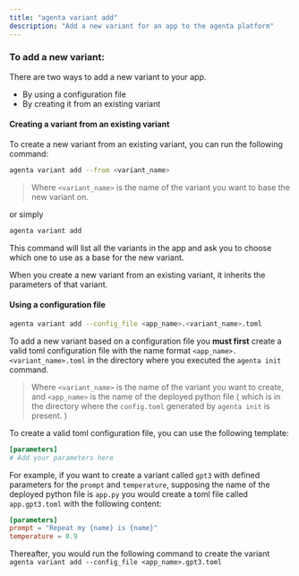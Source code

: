 ```yaml
---
title: "agenta variant add"
description: "Add a new variant for an app to the agenta platform"
---
```


### To add a new variant:

There are two ways to add a new variant to your app.
- By using a configuration file
- By creating it from an existing variant

#### Creating a variant from an existing variant
To create a new variant from an existing variant, you can run the following command:

```bash
agenta variant add --from <variant_name>
```
> Where `<variant_name>` is the name of the variant you want to base the new variant on.

or simply
    
```bash
agenta variant add
```
This command will list all the variants in the app and ask you to choose which one to use as a base for the new variant.

<Info> When you create a new variant from an existing variant, it inherits the parameters of that variant.</Info>

#### Using a configuration file

```bash
agenta variant add --config_file <app_name>.<variant_name>.toml
```

To add a new variant based on a configuration file you **must first** create a valid toml configuration file with the name format `<app_name>.<variant_name>.toml` in the directory where you executed the `agenta init` command.

> Where `<variant_name>` is the name of the variant you want to create, and
> `<app_name>` is the name of the deployed python file ( which is in the directory where the `config.toml` generated by `agenta init` is present. )

To create a valid toml configuration file, you can use the following template:

```toml
[parameters]
# Add your parameters here
```

For example, if you want to create a variant called `gpt3` with defined parameters for the `prompt` and `temperature`, supposing the name of the deployed python file is `app.py` you would create a toml file called `app.gpt3.toml` with the following content:

```toml
[parameters]
prompt = "Repeat my {name} is {name}"
temperature = 0.9
```
Thereafter, you would run the following command to create the variant `agenta variant add --config_file <app_name>.gpt3.toml`

